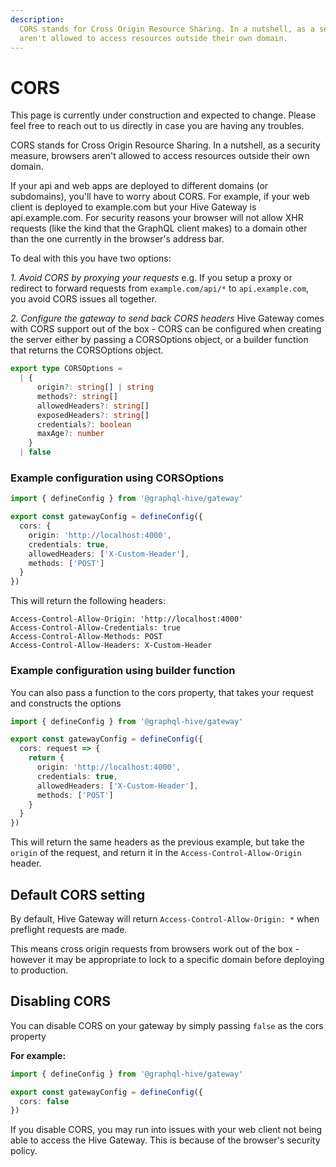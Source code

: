 ```yaml
---
description:
  CORS stands for Cross Origin Resource Sharing. In a nutshell, as a security measure, browsers
  aren't allowed to access resources outside their own domain.
---
```



# CORS

<Callout>
  This page is currently under construction and expected to change. Please feel free to reach out to
  us directly in case you are having any troubles.
</Callout>

CORS stands for Cross Origin Resource Sharing. In a nutshell, as a security measure, browsers aren't
allowed to access resources outside their own domain.

If your api and web apps are deployed to different domains (or subdomains), you'll have to worry
about CORS. For example, if your web client is deployed to example.com but your Hive Gateway is
api.example.com. For security reasons your browser will not allow XHR requests (like the kind that
the GraphQL client makes) to a domain other than the one currently in the browser's address bar.

To deal with this you have two options:

_1. Avoid CORS by proxying your requests_ e.g. If you setup a proxy or redirect to forward requests
from `example.com/api/*` to `api.example.com`, you avoid CORS issues all together.

_2. Configure the gateway to send back CORS headers_ Hive Gateway comes with CORS support out of the
box - CORS can be configured when creating the server either by passing a CORSOptions object, or a
builder function that returns the CORSOptions object.

```ts
export type CORSOptions =
  | {
      origin?: string[] | string
      methods?: string[]
      allowedHeaders?: string[]
      exposedHeaders?: string[]
      credentials?: boolean
      maxAge?: number
    }
  | false
```

### Example configuration using CORSOptions

```ts filename="gateway.config.ts"
import { defineConfig } from '@graphql-hive/gateway'

export const gatewayConfig = defineConfig({
  cors: {
    origin: 'http://localhost:4000',
    credentials: true,
    allowedHeaders: ['X-Custom-Header'],
    methods: ['POST']
  }
})
```

This will return the following headers:

```
Access-Control-Allow-Origin: 'http://localhost:4000'
Access-Control-Allow-Credentials: true
Access-Control-Allow-Methods: POST
Access-Control-Allow-Headers: X-Custom-Header
```

### Example configuration using builder function

You can also pass a function to the cors property, that takes your request and constructs the
options

```ts filename="gateway.config.ts"
import { defineConfig } from '@graphql-hive/gateway'

export const gatewayConfig = defineConfig({
  cors: request => {
    return {
      origin: 'http://localhost:4000',
      credentials: true,
      allowedHeaders: ['X-Custom-Header'],
      methods: ['POST']
    }
  }
})
```

This will return the same headers as the previous example, but take the `origin` of the request, and
return it in the `Access-Control-Allow-Origin` header.

## Default CORS setting

By default, Hive Gateway will return `Access-Control-Allow-Origin: *` when preflight requests are
made.

This means cross origin requests from browsers work out of the box - however it may be appropriate
to lock to a specific domain before deploying to production.

## Disabling CORS

You can disable CORS on your gateway by simply passing `false` as the cors property

**For example:**

```ts filename="gateway.config.ts"
import { defineConfig } from '@graphql-hive/gateway'

export const gatewayConfig = defineConfig({
  cors: false
})
```

<Callout>
  If you disable CORS, you may run into issues with your web client not being able to access the
  Hive Gateway. This is because of the browser's security policy.
</Callout>
